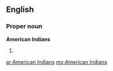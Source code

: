 ==English==

===Proper noun===
'''American Indians'''

# {{plural of|American Indian}}

[[ar:American Indians]]
[[my:American Indians]]